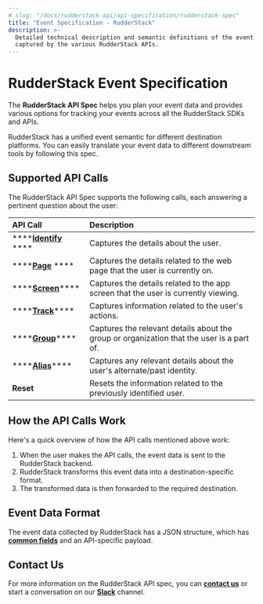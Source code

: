 ```yaml
---
# slug: "/docs/rudderstack-api/api-specification/rudderstack-spec"
title: "Event Specification - RudderStack"
description: >-
  Detailed technical description and semantic definitions of the event data
  captured by the various RudderStack APIs.
---
```


# RudderStack Event Specification

The **RudderStack API Spec** helps you plan your event data and provides various options for tracking your events across all the RudderStack SDKs and APIs.

<div class="successBlock">
  RudderStack has a unified event semantic for different destination platforms.
  You can easily translate your event data to different downstream tools by
  following this spec.
</div>

## Supported API Calls

The RudderStack API Spec supports the following calls, each answering a pertinent question about the user:

| **API Call**                                 | **Description**                                                                           |
| :------------------------------------------- | :---------------------------------------------------------------------------------------- |
| \*\*\*\*[**Identify**](identify.md) \*\*\*\* | Captures the details about the user.                                                      |
| \*\*\*\*[**Page**](page.md) \*\*\*\*         | Captures the details related to the web page that the user is currently on.               |
| \*\*\*\*[**Screen**](screen.md)\*\*\*\*      | Captures the details related to the app screen that the user is currently viewing.        |
| \*\*\*\*[**Track**](track.md)\*\*\*\*        | Captures information related to the user's actions.                                       |
| \*\*\*\*[**Group**](group.md)\*\*\*\*        | Captures the relevant details about the group or organization that the user is a part of. |
| \*\*\*\*[**Alias**](alias.md)\*\*\*\*        | Captures any relevant details about the user's alternate/past identity.                   |
| **Reset**                                    | Resets the information related to the previously identified user.                         |

## How the API Calls Work

Here's a quick overview of how the API calls mentioned above work:

1. When the user makes the API calls, the event data is sent to the RudderStack backend.
2. RudderStack transforms this event data into a destination-specific format.
3. The transformed data is then forwarded to the required destination.

## Event Data Format

The event data collected by RudderStack has a JSON structure, which has [**common fields**](common-fields.md) and an API-specific payload.

## Contact Us

For more information on the RudderStack API spec, you can [**contact us**](mailto:%20docs@rudderstack.com) or start a conversation on our [**Slack**](https://resources.rudderstack.com/join-rudderstack-slack) channel.
